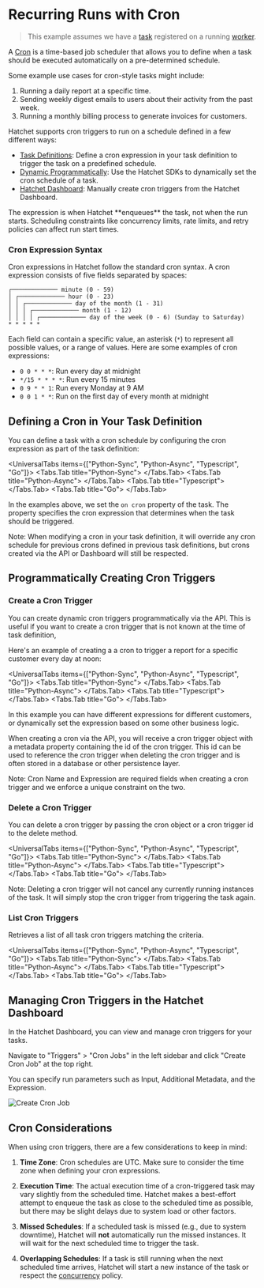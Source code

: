 
# Recurring Runs with Cron

> This example assumes we have a [task](./your-first-task.mdx) registered on a running [worker](./workers.mdx).

A [Cron](https://en.wikipedia.org/wiki/Cron) is a time-based job scheduler that allows you to define when a task should be executed automatically on a pre-determined schedule.

Some example use cases for cron-style tasks might include:

1. Running a daily report at a specific time.
2. Sending weekly digest emails to users about their activity from the past week.
3. Running a monthly billing process to generate invoices for customers.

Hatchet supports cron triggers to run on a schedule defined in a few different ways:

- [Task Definitions](./cron-runs.mdx#defining-a-cron-in-your-task-definition): Define a cron expression in your task definition to trigger the task on a predefined schedule.
- [Dynamic Programmatically](./cron-runs.mdx#programmatically-creating-cron-triggers): Use the Hatchet SDKs to dynamically set the cron schedule of a task.
- [Hatchet Dashboard](./cron-runs.mdx#managing-cron-jobs-in-the-hatchet-dashboard): Manually create cron triggers from the Hatchet Dashboard.

<Callout type="warning">
  The expression is when Hatchet **enqueues** the task, not when the run starts.
  Scheduling constraints like concurrency limits, rate limits, and retry
  policies can affect run start times.
</Callout>

### Cron Expression Syntax

Cron expressions in Hatchet follow the standard cron syntax. A cron expression consists of five fields separated by spaces:

```
┌───────────── minute (0 - 59)
│ ┌───────────── hour (0 - 23)
│ │ ┌───────────── day of the month (1 - 31)
│ │ │ ┌───────────── month (1 - 12)
│ │ │ │ ┌───────────── day of the week (0 - 6) (Sunday to Saturday)
* * * * *
```

Each field can contain a specific value, an asterisk (`*`) to represent all possible values, or a range of values. Here are some examples of cron expressions:

- `0 0 * * *`: Run every day at midnight
- `*/15 * * * *`: Run every 15 minutes
- `0 9 * * 1`: Run every Monday at 9 AM
- `0 0 1 * *`: Run on the first day of every month at midnight

## Defining a Cron in Your Task Definition

You can define a task with a cron schedule by configuring the cron expression as part of the task definition:

<UniversalTabs items={["Python-Sync", "Python-Async", "Typescript", "Go"]}>
  <Tabs.Tab title="Python-Sync">
    <Snippet src={snippets.python.cron.workflow_definition.workflow_definition_cron_trigger} />
  </Tabs.Tab>
  <Tabs.Tab title="Python-Async">
    <Snippet src={snippets.python.cron.workflow_definition.workflow_definition_cron_trigger} />
  </Tabs.Tab>
  <Tabs.Tab title="Typescript">
    <Snippet src={snippets.typescript.on_cron.workflow.run_workflow_on_cron} />
  </Tabs.Tab>
  <Tabs.Tab title="Go">
    <Snippet src={snippets.go.workflows.on_cron.workflow_definition_cron_trigger} />
  </Tabs.Tab>
</UniversalTabs>

In the examples above, we set the `on cron` property of the task. The property specifies the cron expression that determines when the task should be triggered.

<Callout>
  Note: When modifying a cron in your task definition, it will override any cron
  schedule for previous crons defined in previous task definitions, but crons
  created via the API or Dashboard will still be respected.
</Callout>

## Programmatically Creating Cron Triggers

### Create a Cron Trigger

You can create dynamic cron triggers programmatically via the API. This is useful if you want to create a cron trigger that is not known at the time of task definition,

Here's an example of creating a a cron to trigger a report for a specific customer every day at noon:

<UniversalTabs items={["Python-Sync", "Python-Async", "Typescript", "Go"]}>
  <Tabs.Tab title="Python-Sync">
    <Snippet src={snippets.python.cron.programatic_sync.create} />
  </Tabs.Tab>
  <Tabs.Tab title="Python-Async">
    <Snippet src={snippets.python.cron.programatic_async.create} />
  </Tabs.Tab>
  <Tabs.Tab title="Typescript">
    <Snippet src={snippets.typescript.simple.cron.create} />
  </Tabs.Tab>
  <Tabs.Tab title="Go">
    <Snippet src={snippets.go.run.cron.create} />
  </Tabs.Tab>
</UniversalTabs>

In this example you can have different expressions for different customers, or dynamically set the expression based on some other business logic.

When creating a cron via the API, you will receive a cron trigger object with a metadata property containing the id of the cron trigger. This id can be used to reference the cron trigger when deleting the cron trigger and is often stored in a database or other persistence layer.

<Callout>
  Note: Cron Name and Expression are required fields when creating a cron
  trigger and we enforce a unique constraint on the two.
</Callout>

### Delete a Cron Trigger

You can delete a cron trigger by passing the cron object or a cron trigger id to the delete method.

<UniversalTabs items={["Python-Sync", "Python-Async", "Typescript", "Go"]}>
  <Tabs.Tab title="Python-Sync">
    <Snippet src={snippets.python.cron.programatic_sync.delete} />
  </Tabs.Tab>
  <Tabs.Tab title="Python-Async">
    <Snippet src={snippets.python.cron.programatic_async.delete} />
  </Tabs.Tab>
  <Tabs.Tab title="Typescript">
    <Snippet src={snippets.typescript.simple.cron.delete} />
  </Tabs.Tab>
  <Tabs.Tab title="Go">
    <Snippet src={snippets.go.run.cron.delete} />
  </Tabs.Tab>
</UniversalTabs>

<Callout>
  Note: Deleting a cron trigger will not cancel any currently running instances
  of the task. It will simply stop the cron trigger from triggering the task
  again.
</Callout>

### List Cron Triggers

Retrieves a list of all task cron triggers matching the criteria.

<UniversalTabs items={["Python-Sync", "Python-Async", "Typescript", "Go"]}>
  <Tabs.Tab title="Python-Sync">
    <Snippet src={snippets.python.cron.programatic_sync.list} />
  </Tabs.Tab>
  <Tabs.Tab title="Python-Async">
    <Snippet src={snippets.python.cron.programatic_async.list} />
  </Tabs.Tab>
  <Tabs.Tab title="Typescript">
    <Snippet src={snippets.typescript.simple.cron.list} />
  </Tabs.Tab>
  <Tabs.Tab title="Go">
    <Snippet src={snippets.go.run.cron.list} />
  </Tabs.Tab>
</UniversalTabs>

## Managing Cron Triggers in the Hatchet Dashboard

In the Hatchet Dashboard, you can view and manage cron triggers for your tasks.

Navigate to "Triggers" > "Cron Jobs" in the left sidebar and click "Create Cron Job" at the top right.

You can specify run parameters such as Input, Additional Metadata, and the Expression.

![Create Cron Job](../../public/cron-dash.gif)

## Cron Considerations

When using cron triggers, there are a few considerations to keep in mind:

1. **Time Zone**: Cron schedules are UTC. Make sure to consider the time zone when defining your cron expressions.

2. **Execution Time**: The actual execution time of a cron-triggered task may vary slightly from the scheduled time. Hatchet makes a best-effort attempt to enqueue the task as close to the scheduled time as possible, but there may be slight delays due to system load or other factors.

3. **Missed Schedules**: If a scheduled task is missed (e.g., due to system downtime), Hatchet will **not** automatically run the missed instances. It will wait for the next scheduled time to trigger the task.

4. **Overlapping Schedules**: If a task is still running when the next scheduled time arrives, Hatchet will start a new instance of the task or respect the [concurrency](./concurrency.mdx) policy.

